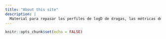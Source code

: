 ```yaml
---
title: "About this site"
description: |
  Material para repasar los perfiles de logD de drogas, las métricas de QSAR (R2 y RSMD) y los métodos como MLR y PLS vistos en clase.
---
```


```r
knitr::opts_chunk$set(echo = FALSE)
```

